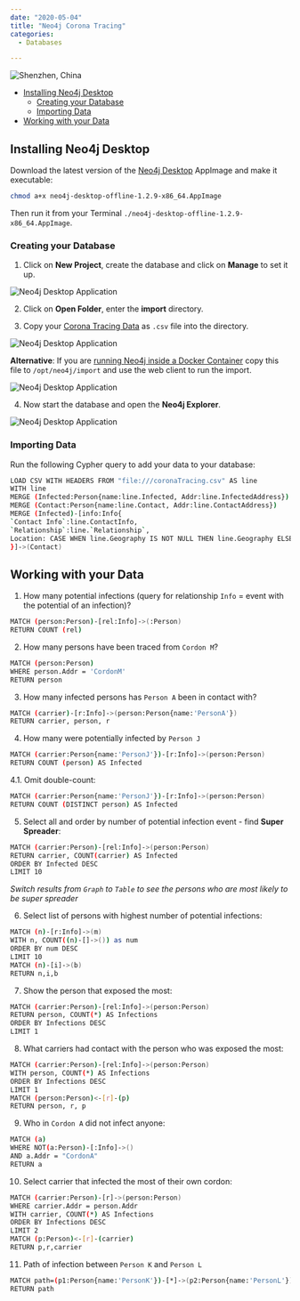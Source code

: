 ```yaml
---
date: "2020-05-04"
title: "Neo4j Corona Tracing"
categories:
  - Databases

---
```


![Shenzhen, China](./photo-kt443t6d_64hdh43hfh6dgjdfhg4_d.jpg)


<!-- TOC -->

- [Installing Neo4j Desktop](#installing-neo4j-desktop)
    - [Creating your Database](#creating-your-database)
    - [Importing Data](#importing-data)
- [Working with your Data](#working-with-your-data)

<!-- /TOC -->



## Installing Neo4j Desktop

Download the latest version of the [Neo4j Desktop](https://neo4j.com/download-thanks-desktop/) AppImage and make it executable:


```bash
chmod a+x neo4j-desktop-offline-1.2.9-x86_64.AppImage
```

Then run it from your Terminal `./neo4j-desktop-offline-1.2.9-x86_64.AppImage`.

### Creating your Database

1. Click on __New Project__, create the database and click on __Manage__ to set it up.


![Neo4j Desktop Application](./Neo4j_Corona_Tracing_Tracing_01.png)


2. Click on __Open Folder__, enter the __import__ directory.

3. Copy your [Corona Tracing Data](https://gist.github.com/mpolinowski/a4e4844b2fd52394c7161e8a1a5f1937) as `.csv` file into the directory.


![Neo4j Desktop Application](./Neo4j_Corona_Tracing_02.png)


__Alternative__: If you are [running Neo4j inside a Docker Container](https://mpolinowski.github.io/getting-to-know-neo-4-j) copy this file to `/opt/neo4j/import` and use the web client to run the import.


![Neo4j Desktop Application](./Neo4j_Corona_Tracing_04.png)


4. Now start the database and open the __Neo4j Explorer__.


![Neo4j Desktop Application](./Neo4j_Corona_Tracing_03.png)



### Importing Data

Run the following Cypher query to add your data to your database:

```bash
LOAD CSV WITH HEADERS FROM "file:///coronaTracing.csv" AS line
WITH line
MERGE (Infected:Person{name:line.Infected, Addr:line.InfectedAddress})
MERGE (Contact:Person{name:line.Contact, Addr:line.ContactAddress})
MERGE (Infected)-[info:Info{
`Contact Info`:line.ContactInfo, 
`Relationship`:line.`Relationship`, 
Location: CASE WHEN line.Geography IS NOT NULL THEN line.Geography ELSE '' END
}]->(Contact)
```


## Working with your Data

1. How many potential infections (query for relationship `Info` = event with the potential of an infection)?


```bash
MATCH (person:Person)-[rel:Info]->(:Person)
RETURN COUNT (rel)
```

2. How many persons have been traced from `Cordon M`?


```bash
MATCH (person:Person)
WHERE person.Addr = 'CordonM'
RETURN person
```


3. How many infected persons has `Person A` been in contact with?

```bash
MATCH (carrier)-[r:Info]->(person:Person{name:'PersonA'})
RETURN carrier, person, r
```

4. How many were potentially infected by `Person J`

```bash
MATCH (carrier:Person{name:'PersonJ'})-[r:Info]->(person:Person)
RETURN COUNT (person) AS Infected
```

4.1. Omit double-count:


```bash
MATCH (carrier:Person{name:'PersonJ'})-[r:Info]->(person:Person)
RETURN COUNT (DISTINCT person) AS Infected
```


5. Select all and order by number of potential infection event - find __Super Spreader__:


```bash
MATCH (carrier:Person)-[rel:Info]->(person:Person)
RETURN carrier, COUNT(carrier) AS Infected
ORDER BY Infected DESC
LIMIT 10
```

_Switch results from `Graph` to `Table` to see the persons who are most likely to be super spreader_


6. Select list of persons with highest number of potential infections:


```bash
MATCH (n)-[r:Info]->(m)
WITH n, COUNT((n)-[]->()) as num
ORDER BY num DESC
LIMIT 10
MATCH (n)-[i]->(b)
RETURN n,i,b
```


7. Show the person that exposed the most:


```bash
MATCH (carrier:Person)-[rel:Info]->(person:Person)
RETURN person, COUNT(*) AS Infections
ORDER BY Infections DESC
LIMIT 1
```


8. What carriers had contact with the person who was exposed the most:


```bash
MATCH (carrier:Person)-[rel:Info]->(person:Person)
WITH person, COUNT(*) AS Infections
ORDER BY Infections DESC
LIMIT 1
MATCH (person:Person)<-[r]-(p)
RETURN person, r, p
```

9. Who in `Cordon A` did not infect anyone:

```bash
MATCH (a)
WHERE NOT(a:Person)-[:Info]->()
AND a.Addr = "CordonA"
RETURN a
```


10. Select carrier that infected the most of their own cordon:


```bash
MATCH (carrier:Person)-[r]->(person:Person)
WHERE carrier.Addr = person.Addr
WITH carrier, COUNT(*) AS Infections
ORDER BY Infections DESC
LIMIT 2
MATCH (p:Person)<-[r]-(carrier)
RETURN p,r,carrier
```


11. Path of infection between `Person K` and `Person L`


```bash
MATCH path=(p1:Person{name:'PersonK'})-[*]->(p2:Person{name:'PersonL'})
RETURN path
```